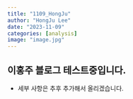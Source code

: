 ```yaml
---
title: "1109_HongJu"
author: "HongJu Lee"
date: "2023-11-09"
categories: [analysis]
image: "image.jpg"
---
```


## 이홍주 블로그 테스트중입니다. 
- 세부 사항은 추후 추가해서 올리겠습니다. 
